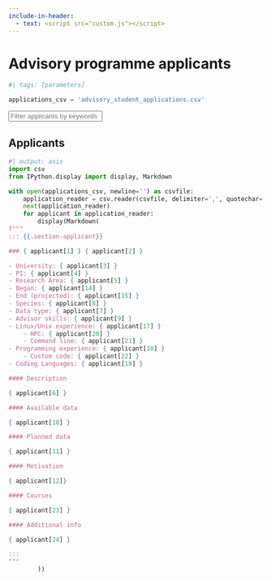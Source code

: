 ```yaml
---
include-in-header:
  - text: <script src="custom.js"></script>
---
```


# Advisory programme applicants
```python
#| tags: [parameters]

applications_csv = 'advisory_student_applications.csv'
```

::: {.content-hidden unless-format="html"}

<input type="text" id="ra_filter" onkeyup="filter_list()" placeholder="Filter applicants by keywords">

:::

## Applicants

```python
#| output: asis
import csv
from IPython.display import display, Markdown

with open(applications_csv, newline='') as csvfile:
    application_reader = csv.reader(csvfile, delimiter=',', quotechar='"')
    next(application_reader)
    for applicant in application_reader:
        display(Markdown(
f"""
::: {{.section-applicant}}

### { applicant[1] } { applicant[2] }

- University: { applicant[3] }
- PI: { applicant[4] }
- Research Area: { applicant[5] }
- Began: { applicant[14] }
- End (projected): { applicant[15] }
- Species: { applicant[8] }
- Data type: { applicant[7] }
- Advisor skills: { applicant[9] }
- Linux/Unix experience: { applicant[17] }
    - HPC: { applicant[20] }
    - Command line: { applicant[21] }
- Programming experience: { applicant[18] }
    - Custom code: { applicant[22] }
- Coding Languages: { applicant[19] }

#### Description

{ applicant[6] }

#### Available data

{ applicant[10] }

#### Planned data

{ applicant[11] }

#### Motivation

{ applicant[12]}

#### Courses

{ applicant[23] }

#### Additional info

{ applicant[24] }

:::
"""
        ))
```



